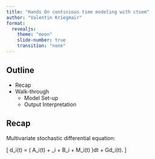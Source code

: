 ```yaml
---
title: "Hands On continious time modeling with ctsem"
author: "Valentin Kriegmair"
format: 
  revealjs:
    theme: "moon"
    slide-number: true
    transition: "none" 
---
```


## Outline
* Recap
* Walk-through
  * Model Set-up
  * Output Interpretation


## Recap
Multivariate stochastic differential equation:

\[
d\mathbf{m}_i(t) = \left( A\mathbf{n}_i(t) + \boldsymbol{\xi}_i + B\mathbf{z}_i + M\mathbf{x}_i(t) \right)dt + Gd\mathbf{W}_i(t).
\]
